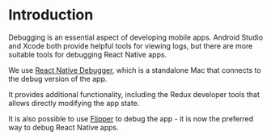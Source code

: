 # Introduction

Debugging is an essential aspect of developing mobile apps. Android Studio and
Xcode both provide helpful tools for viewing logs, but there are more suitable
tools for debugging React Native apps.

We use
[React Native Debugger](https://github.com/jhen0409/react-native-debugger),
which is a standalone Mac that connects to the debug version of the app.

It provides additional functionality, including the Redux developer tools that
allows directly modifying the app state.

It is also possible to use [Flipper](flipper) to debug the app - it is now
the preferred way to debug React Native apps.
